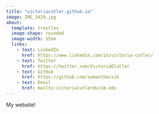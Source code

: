 ```yaml
---
title: "victoriacutler.github.io"
image: IMG_3429.jpg
about: 
  template: trestles
  image-shape: rounded
  image-width: 15em
  links:
    - text: LinkedIn
      href: https://www.linkedin.com/in/victoria-cutler/
    - text: Twitter
      href: https://twitter.com/VictoriaECutler
    - text: GitHub
      href: https://github.com/samanthacsik
    - text: Email
      href: mailto:victoriacutler@ucsb.edu
---
```


My website!
